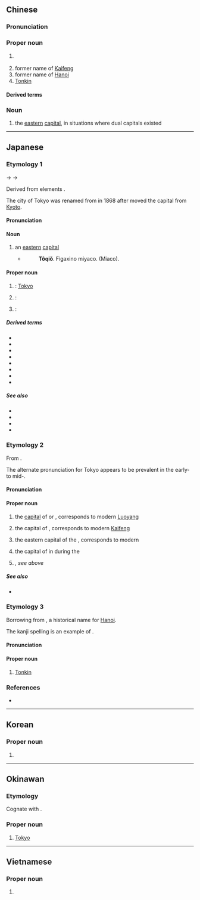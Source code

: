 {{also|东京}}
==Chinese==
{{zh-forms|s=东京}}

===Pronunciation===
{{zh-pron
|m=Dōngjīng
|c=dung1 ging1
|h=pfs=Tûng-kîn
|md=Dĕ̤ng-gĭng
|mn=Tang-kiaⁿ
|mn-t=dang1 gian1
|w=1ton jin
|cat=pn,n
}}

===Proper noun===
{{zh-proper noun}}

# {{zh-div|都}} {{place|zh|t=Tokyo|metropolis|c/Japan}}
# former name of [[Kaifeng]]
# former name of [[Hanoi]]
# [[Tonkin]]

====Derived terms====
{{zh-der|東京薯}}

===Noun===
{{zh-noun}}

# {{lb|zh|historical}} the [[eastern]] [[capital]], in situations where dual capitals existed

{{zh-cat|Tokyo|Prefectures of Japan|Capital cities|Cities in Japan}}

----

==Japanese==

===Etymology 1===
<div style="float:right;">
{{wp|lang=ja}}
{{wp|Tokyo}}
</div>
{{ja-kanjitab|とう|きょう|yomi=kanon,goon}}
{{IPAchar|/təu kʲau/}} → {{IPAchar|/toːkjɔː/}} → {{IPAchar|/toːkjoː/}}

Derived from {{der|ja|ltc|sort=とうきよう|-}} elements {{ja-compound|東|とう|京|きょう|t1=[[east]], [[eastern]]|t2=[[capital]]|sort=とうきよう}}.

The city of Tokyo was renamed from {{m|ja|江戸|tr=Edo}} in 1868 after {{w|Emperor Meiji}} moved the capital from [[Kyoto]].

====Pronunciation====
{{ja-pron|y=o|とうきょう|acc=0|audio=Ja-Tokyo.ogg}}

====Noun====
{{ja-noun|とうきょう|hhira=とうきやう}}

# an [[eastern]] [[capital]]
#* {{RQ:Nippo Jisho|663}}
#*: '''Tôqiǒ'''. {{lang|ja|トゥキャゥ}} {{lang|ja|(東京)}} Figaxino miyaco. {{lang|ja|(東の都)}} {{lang|ja|東の地方の都}} (Miaco).

====Proper noun====
{{ja-pos|とうきょう|proper|hhira=とうきやう}}

# {{short for|lang=ja|東京都|tr=Tōkyō-to|nodot=1|sort=とうきよう}}: [[Tokyo]] {{gl|[[capital]] of [[Japan]]}}
#: {{ja-usex|昨日、'''東京'''は曇りでしたか。|^きのう、'''^とうきょう''' は くもり でした か。|Was it cloudy in '''Tokyo''' yesterday?}}
# {{short for|lang=ja|東京駅|tr=Tōkyō-eki|nodot=1}}: {{w|Tokyo Station}}
# {{lb|ja|historical|sort=とうきよう}} {{short for|lang=ja|東京府|tr=Tōkyō-fu|nodot=1}}: {{w|Tokyo Prefecture}}

=====Derived terms=====
{{der-top}}
* {{ja-r|東京駅|^とうきょう%-えき}}
* {{ja-r|東京%語|^とうきょう%-ご}}
* {{ja-r|東京%港|^とうきょう%-こう}}
* {{ja-r|東京%式アクセント|^とうきょう%-しき アクセント}}
* {{ja-r|東京タワー|^とうきょう ^タワー}}
* {{ja-r|東京都|^とうきょう%-と}}
* {{ja-r|東京府|^とうきょう%-ふ}}
* {{ja-r|東京%湾|^とうきょう%-わん}}
{{der-bottom}}

=====See also=====
* {{ja-r|江戸|^えど}}
* {{ja-r|^トンキン}}
* {{ja-r|北%京|^ペ%キン}}
* {{ja-r|南%京|^なん%きん}}

===Etymology 2===
{{ja-kanjitab|とう|けい|yomi=o}}

From {{bor|ja|ltc|sort=とうけい|-}} {{ltc-l|東京}}.

The alternate pronunciation for Tokyo appears to be prevalent in the early- to mid-{{w|Meiji period}}.

====Pronunciation====
{{ja-pron|y=ko|とうけい|acc=0}}

====Proper noun====
{{ja-pos|とうけい|proper}}

# {{lb|ja|historical|sort=とうけい}} the [[capital]] of {{m|ja|東漢|tr=Tōkan||{{w|Eastern Han}}}} or {{m|ja|後漢|tr=Gokan||{{w|Later Han}}}}, corresponds to modern [[Luoyang]]
# {{lb|ja|historical}} the capital of {{m|ja|北宋|tr=Hokusō||{{w|Northern Song}}}}, corresponds to modern [[Kaifeng]]
# {{lb|ja|historical}} the eastern capital of the {{w|Jin dynasty (1115–1234)|Jurchen Jin dynasty}}, corresponds to modern {{w|Liaoyang}}
# {{lb|ja|historical}} the capital of {{w|List of provinces of Balhae|Yongwon province}} in {{w|Balhae}} during the {{w|Tang dynasty}}
# {{dated spelling of|lang=ja||東京|tr=Tōkyō|nodot=1|sort=とうけい}}'', see above''

=====See also=====
* {{pedialite|Dongjing}}

===Etymology 3===
<div style="float:right;">
{{wp|lang=ja|トンキン}}
{{wp|Tonkin}}
</div>
{{ja-kanjitab|yomi=irr|とん|きん}}

Borrowing from {{bor|ja|vi|sort=とんきん|Đông Kinh}}, a historical name for [[Hanoi]]. {{rfv-etymology|ja}}

The kanji spelling is an example of {{ateji|sort=とんきん}}.

====Pronunciation====
{{ja-pron|トンキン|y=i|acc=1}}

====Proper noun====
{{ja-pos|トンキン|proper}}

# {{lb|ja|historical}} [[Tonkin]] {{gl|[[northern]] [[region]] of [[Vietnam]]}}

===References===
* {{R:Nippo Jisho}}

{{top|ja|Tokyo|Prefectures of Japan|Capital cities|Cities in Japan|sort=とうきよう}}

----

==Korean==
{{ko-hanjatab}}

===Proper noun===
{{ko-propn|hangeul=동경}}

# {{hanja form of|동경|alternative name of [[Tokyo]]}}

----

==Okinawan==

===Etymology===
Cognate with {{cog|ja|東京|tr=Tōkyō}}.

===Proper noun===
{{head|ryu|proper noun|hiragana|とーちょー|romaji|Tōchō|sort=とーちょー}}

# [[Tokyo]]

{{c|ryu|Capital cities|Cities in Japan|Prefectures of Japan|Tokyo|sort=とーちょー}}
----

==Vietnamese==
{{vi-hantutab}}

===Proper noun===
{{vi-proper noun|sc=Hani}}

# {{han tu form of|Đông Kinh|former name of [[Hanoi]], [[Tonkin]]; [[Tokyo]]}}